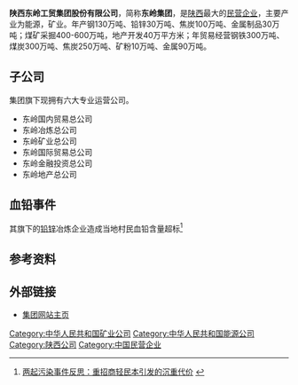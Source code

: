 '''陕西东岭工贸集团股份有限公司'''，简称'''东岭集团'''，是[[陕西|陕西]]最大的[[民营企业|民营企业]]，主要产业为能源，矿业。年产钢130万吨、铅锌30万吨、焦炭100万吨、金属制品30万吨；煤矿采掘400-600万吨，地产开发40万平方米；年贸易经营钢铁300万吨、煤炭300万吨、焦炭250万吨、矿粉10万吨、金属90万吨。

==子公司==
集团旗下现拥有六大专业运营公司。
* 东岭国内贸易总公司
* 东岭冶炼总公司
* 东岭矿业总公司
* 东岭国际贸易总公司
* 东岭金融投资总公司
* 东岭地产总公司

==血铅事件==
其旗下的[[铅|铅]][[锌|锌]]冶炼企业造成当地村民血铅含量超标<ref>[http://news.xinhuanet.com/fortune/2009-10/23/content_12304222.htm 两起污染事件反思：重招商轻民本引发的沉重代价 ] {{webarchive|url=https://web.archive.org/web/20091027114244/http://news.xinhuanet.com/fortune/2009-10/23/content_12304222.htm |date=2009-10-27 }}</ref>

==参考资料==
{{reflist}}

==外部链接==
*[https://web.archive.org/web/20080509125316/http://www.dljt.net/ 集团网站主页]

[[Category:中华人民共和国矿业公司|Category:中华人民共和国矿业公司]]
[[Category:中华人民共和国能源公司|Category:中华人民共和国能源公司]]
[[Category:陕西公司|Category:陕西公司]]
[[Category:中国民营企业|Category:中国民营企业]]